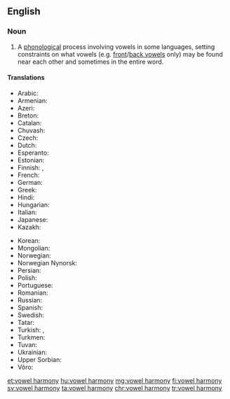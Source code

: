 ==English==
{{slim-wikipedia}}

===Noun===
{{en-noun|vowel harmonies|head=[[vowel]] [[harmony]]}}

# {{context|linguistics|lang=en}} A [[phonological]] process involving vowels in some languages, setting constraints on what vowels (e.g. [[front vowel|front]]/[[back vowel|back vowels]] only) may be found near each other and sometimes in the entire word.

====Translations====
{{trans-top|phonological process}}
* Arabic: {{t|ar|انسجام مصوت}}
* Armenian: {{t|hy|ձայնավորների ներդաշնակություն|sc=Armn}}
* Azeri: {{t|az|ses uyumu}}
* Breton: {{t|br|hesonerezh vogalennek}}
* Catalan: {{t|ca|harmonia vocàlica}}
* Chuvash: {{t|cv|сингармонизм}}
* Czech: {{t|cs|vokálová harmonie}}
* Dutch: {{t+|nl|klinkerharmonie}}
* Esperanto: {{t|eo|vokala harmonio}}
* Estonian: {{t|et|vokaalharmoonia}}
* Finnish: {{t+|fi|vokaalisointu}}, {{t+|fi|vokaaliharmonia}}
* French: {{t|fr|harmonie vocalique}}
* German: {{t+|de|Vokalharmonie|f}}
* Greek: {{t|el|φωνηεντική αρμονία}}
* Hindi: {{t|hi|स्वर सहयोग}}
* Hungarian: {{t+|hu|magánhangzó-harmónia}}
* Italian: {{t|it|armonia vocalica}}
* Japanese: {{t|ja|母音調和|tr=ぼいんちょうわ, boin chōwa}}
* Kazakh: {{t|kk|дауыссыздар үндестігі}}
{{trans-mid}}
* Korean: {{t+|ko|모음조화}}
* Mongolian: {{t|mn|эгшиг зохицох ёс}}
* Norwegian: {{t|no|vokalharmoni}}
* Norwegian Nynorsk: {{t|nn|vokalharmoni}}
* Persian: {{t|fa|هماهنگی واکه‌ای}}
* Polish: {{t|pl|harmonia samogłosek}}
* Portuguese: {{t|pt|harmonia vocálica}}
* Romanian: {{t+|ro|armonie vocalică}}
* Russian: {{t+|ru|сингармонизм|m|tr=singarmonízm}}
* Spanish: {{t|es|armonía vocálica}}
* Swedish: {{t|sv|vokalharmoni}}
* Tatar: {{t|tt|сингармонизм|tr=singarmonízm|sc=Cyrl}}
* Turkish: {{t+|tr|ünlü uyumu}}, {{t+|tr|sesli uyumu}}
* Turkmen: {{t-needed|tk}}
* Tuvan: {{t-needed|tyv}}
* Ukrainian: {{t|uk|сингармонізм|tr=synharmonizm}}
* Upper Sorbian: {{t|hsb|wokalna harmonija}}
* Võro: {{t|vro|vabahelle kokkokõla}}
{{trans-bottom}}

[[et:vowel harmony]]
[[hu:vowel harmony]]
[[mg:vowel harmony]]
[[fi:vowel harmony]]
[[sv:vowel harmony]]
[[ta:vowel harmony]]
[[chr:vowel harmony]]
[[tr:vowel harmony]]